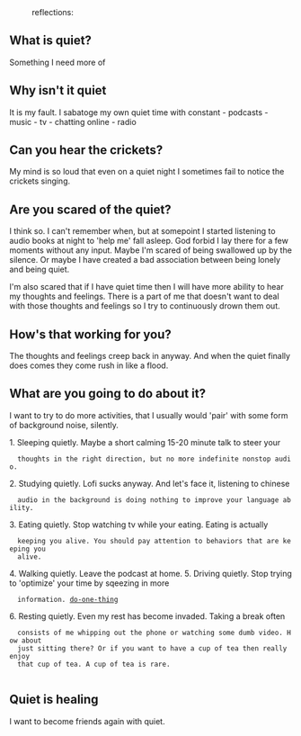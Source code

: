 :reflections:
== What is quiet? ==
Something I need more of

== Why isn't it quiet ==
It is my fault. I sabatoge my own quiet time with constant
- podcasts
- music
- tv
- chatting online
- radio

== Can you hear the crickets? ==
My mind is so loud that even on a quiet night I sometimes fail to notice the
crickets singing. 

== Are you scared of the quiet? ==
I think so. I can't remember when, but at somepoint I started listening to audio
books at night to 'help me' fall asleep. God forbid I lay there for a few
moments without any input.
Maybe I'm scared of being swallowed up by the silence. Or maybe I have created a
bad association between being lonely and being quiet. 

I'm also scared that if I have quiet time then I will have more ability to hear
my thoughts and feelings. There is a part of me that doesn't want to deal with
those thoughts and feelings so I try to continuously drown them out.

== How's that working for you? ==
The thoughts and feelings creep back in anyway. And when the quiet finally does comes they come
rush in like a flood. 

== What are you going to do about it? ==
I want to try to do more activities, that I usually would 'pair' with some form
of background noise, silently.

1. Sleeping quietly. Maybe a short calming 15-20 minute talk to steer your
   thoughts in the right direction, but no more indefinite nonstop audio.
2. Studying quietly. Lofi sucks anyway. And let's face it, listening to chinese
   audio in the background is doing nothing to improve your language ability. 
3. Eating quietly. Stop watching tv while your eating. Eating is actually
   keeping you alive. You should pay attention to behaviors that are keeping you
   alive.
4. Walking quietly. Leave the podcast at home.
5. Driving quietly. Stop trying to 'optimize' your time by sqeezing in more
   information. [[do-one-thing]]
6. Resting quietly. Even my rest has become invaded. Taking a break often
   consists of me whipping out the phone or watching some dumb video. How about
   just sitting there? Or if you want to have a cup of tea then really enjoy
   that cup of tea. A cup of tea is rare.
   
== Quiet is healing ==
I want to become friends again with quiet. 
